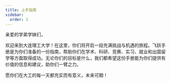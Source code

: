 ```yaml
---
title: 上手指南
sidebar:
  order: 1
---
```


亲爱的学弟学妹们，

欢迎来到大连理工大学！在这里，你们将开启一段充满挑战与机遇的旅程。飞跃手册是为你们准备的一份指南，帮助你们在学术、科研、竞赛、实习、就业和出国留学等方面取得成功。无论你们的目标是什么，我们都希望这份手册能为你们提供有价值的信息和建议，助你们一臂之力。

愿你们在大工的每一天都充实而有意义，未来可期！
